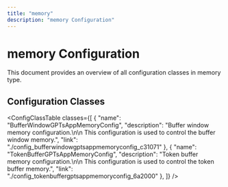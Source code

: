 ```yaml
---
title: "memory"
description: "memory Configuration"
---
```


# memory Configuration

This document provides an overview of all configuration classes in memory type.


## Configuration Classes

<ConfigClassTable classes={[
  {
    "name": "BufferWindowGPTsAppMemoryConfig",
    "description": "Buffer window memory configuration.\n\n    This configuration is used to control the buffer window memory.",
    "link": "./config_bufferwindowgptsappmemoryconfig_c31071"
  },
  {
    "name": "TokenBufferGPTsAppMemoryConfig",
    "description": "Token buffer memory configuration.\n\n    This configuration is used to control the token buffer memory.",
    "link": "./config_tokenbuffergptsappmemoryconfig_6a2000"
  },
]} />


